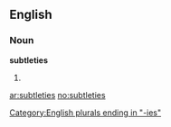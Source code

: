 ==English==

===Noun===
'''subtleties'''

# {{plural of|[[subtlety]]}}

[[Category:English plurals ending in "-ies"]]

[[ar:subtleties]]
[[no:subtleties]]